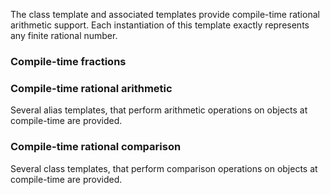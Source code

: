 {{title|Compile-time rational arithmetic {{mark since c++11}}}}
{{cpp/numeric/ratio/navbar}}

The class template {{tt|std::ratio}} and associated templates provide compile-time rational arithmetic support. Each instantiation of this template exactly represents any finite rational number.

===Compile-time fractions===
{{dsc begin}}
{{dsc header|ratio}}
{{dsc inc|cpp/numeric/ratio/dsc ratio}}
{{dsc end}}
{{cpp/numeric/ratio/typedefs table}}

===Compile-time rational arithmetic===
Several alias templates, that perform arithmetic operations on {{tt|ratio}} objects at compile-time are provided.

{{dsc begin}}
{{dsc header|ratio}}
{{dsc inc|cpp/numeric/ratio/dsc ratio_add}}
{{dsc inc|cpp/numeric/ratio/dsc ratio_subtract}}
{{dsc inc|cpp/numeric/ratio/dsc ratio_multiply}}
{{dsc inc|cpp/numeric/ratio/dsc ratio_divide}}
{{dsc end}}

===Compile-time rational comparison===
Several class templates, that perform comparison operations on {{tt|ratio}} objects at compile-time are provided.

{{dsc begin}}
{{dsc header|ratio}}
{{dsc inc|cpp/numeric/ratio/dsc ratio_equal}}
{{dsc inc|cpp/numeric/ratio/dsc ratio_not_equal}}
{{dsc inc|cpp/numeric/ratio/dsc ratio_less}}
{{dsc inc|cpp/numeric/ratio/dsc ratio_less_equal}}
{{dsc inc|cpp/numeric/ratio/dsc ratio_greater}}
{{dsc inc|cpp/numeric/ratio/dsc ratio_greater_equal}}
{{dsc end}}

{{langlinks|de|es|fr|it|ja|pt|ru|zh}}
